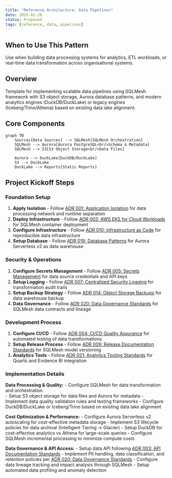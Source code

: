 ```yaml
---
title: "Reference Architecture: Data Pipelines"
date: 2025-01-28
status: Proposed
tags: [reference, data, pipelines]
---
```


## When to Use This Pattern

Use when building data processing systems for analytics, ETL workloads, or real-time data transformation across organisational systems.

## Overview

Template for implementing scalable data pipelines using SQLMesh framework with S3 object storage, Aurora database patterns, and modern analytics engines (DuckDB/DuckLake) or legacy engines (Iceberg/Trino/Athena) based on existing data lake alignment.

## Core Components

```mermaid
graph TB
    Sources[Data Sources] --> SQLMesh[SQLMesh Orchestration]
    SQLMesh --> Aurora[Aurora PostgreSQL<br/>Schema & Metadata]
    SQLMesh --> S3[S3 Object Storage<br/>Data Files]
    
    Aurora --> DuckLake[DuckDB/DuckLake]
    S3 --> DuckLake
    DuckLake --> Reports[Static Reports]
```

## Project Kickoff Steps

### Foundation Setup

1. **Apply Isolation** - Follow [ADR 001: Application Isolation](../security/001-isolation.qmd) for data processing network and runtime separation
2. **Deploy Infrastructure** - Follow [ADR 002: AWS EKS for Cloud Workloads](../operations/002-workloads.qmd) for SQLMesh container deployment
3. **Configure Infrastructure** - Follow [ADR 010: Infrastructure as Code](../operations/010-configmgmt.qmd) for reproducible data infrastructure
4. **Setup Database** - Follow [ADR 019: Database Patterns](../operations/019-database-patterns.qmd) for Aurora Serverless v2 as data warehouse

### Security & Operations

1. **Configure Secrets Management** - Follow [ADR 005: Secrets Management](../security/005-secrets-management.qmd) for data source credentials and API keys
2. **Setup Logging** - Follow [ADR 007: Centralized Security Logging](../operations/007-logging.qmd) for transformation audit trails
3. **Setup Backup Strategy** - Follow [ADR 014: Object Storage Backups](../operations/014-object-backup.qmd) for data warehouse backup
4. **Data Governance** - Follow [ADR 020: Data Governance Standards](../operations/020-data-governance.qmd) for SQLMesh data contracts and lineage

### Development Process

1. **Configure CI/CD** - Follow [ADR 004: CI/CD Quality Assurance](../development/004-cicd.qmd) for automated testing of data transformations
2. **Setup Release Process** - Follow [ADR 009: Release Documentation Standards](../development/009-release.qmd) for SQLMesh model versioning
3. **Analytics Tools** - Follow [ADR 021: Analytics Tooling Standards](../operations/021-analytics-tooling.qmd) for Quarto and Evidence BI integration

### Implementation Details

**Data Processing & Quality:**
- Configure SQLMesh for data transformation and orchestration  
- Setup S3 object storage for data files and Aurora for metadata
- Implement data quality validation rules and testing frameworks
- Configure DuckDB/DuckLake or Iceberg/Trino based on existing data lake alignment

**Cost Optimization & Performance:**
- Configure Aurora Serverless v2 autoscaling for cost-effective metadata storage
- Implement S3 lifecycle policies for data archival (Intelligent Tiering → Glacier)
- Setup DuckDB for cost-effective analytics vs Athena for large-scale queries
- Configure SQLMesh incremental processing to minimize compute costs

**Data Governance & API Access:**
- Setup data API following [ADR 003: API Documentation Standards](../development/003-apis.qmd)
- Implement PII handling, data classification, and retention policies per [ADR 020: Data Governance Standards](../operations/020-data-governance.qmd)
- Configure data lineage tracking and impact analysis through SQLMesh
- Setup automated data profiling and anomaly detection
